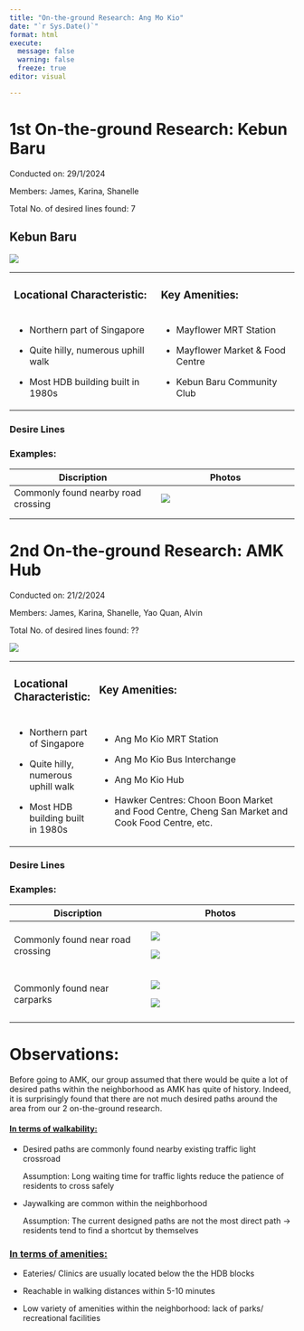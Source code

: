 ```yaml
---
title: "On-the-ground Research: Ang Mo Kio"
date: "`r Sys.Date()`"
format: html
execute: 
  message: false
  warning: false
  freeze: true
editor: visual

---
```


# 1st On-the-ground Research: Kebun Baru 

Conducted on: 29/1/2024

Members: James, Karina, Shanelle

Total No. of desired lines found: 7

## Kebun Baru

![](images/clipboard-94001109.png)

+----------------------------------------+-------------------------------------+
| ### Locational Characteristic:         | ### Key Amenities:                  |
+----------------------------------------+-------------------------------------+
| -   Northern part of Singapore         | -   Mayflower MRT Station           |
|                                        |                                     |
| -   Quite hilly, numerous uphill walk  | -   Mayflower Market & Food Centre  |
|                                        |                                     |
| -   Most HDB building built in 1980s   | -   Kebun Baru Community Club       |
+----------------------------------------+-------------------------------------+

### Desire Lines 

### Examples:

| Discription                          | Photos                             |
|--------------------------------------|------------------------------------|
| Commonly found nearby road crossing  | ![](images/clipboard-60905207.png) |
|                                      |                                    |
|                                      |                                    |

# 2nd On-the-ground Research: AMK Hub 

Conducted on: 21/2/2024

Members: James, Karina, Shanelle, Yao Quan, Alvin

Total No. of desired lines found: ??

![](images/IMG_0329.PNG)

+----------------------------------------+-----------------------------------------------------------------------------------------------------------------------------------+
| ### Locational Characteristic:         | ### Key Amenities:                                                                                                                |
+----------------------------------------+-----------------------------------------------------------------------------------------------------------------------------------+
| -   Northern part of Singapore         | -   Ang Mo Kio MRT Station                                                                                                        |
|                                        |                                                                                                                                   |
| -   Quite hilly, numerous uphill walk  | -   Ang Mo Kio Bus Interchange                                                                                                    |
|                                        |                                                                                                                                   |
| -   Most HDB building built in 1980s   | -   Ang Mo Kio Hub                                                                                                                |
|                                        |                                                                                                                                   |
|                                        | -   Hawker Centres: Choon Boon Market and Food Centre, Cheng San Market and Cook Food Centre, etc.                                |
+----------------------------------------+-----------------------------------------------------------------------------------------------------------------------------------+

### Desire Lines 

### Examples:

+-----------------------------------+--------------------------------------+
| Discription                       | Photos                               |
+===================================+======================================+
| Commonly found near road crossing | ![](images/clipboard-1756411319.png) |
|                                   |                                      |
|                                   | ![](images/clipboard-41294998.png)   |
+-----------------------------------+--------------------------------------+
| Commonly found near carparks      | ![](images/clipboard-1190717585.png) |
|                                   |                                      |
|                                   | ![](images/clipboard-3398062726.png) |
+-----------------------------------+--------------------------------------+
|                                   |                                      |
+-----------------------------------+--------------------------------------+

# Observations:

Before going to AMK, our group assumed that there would be quite a lot of desired paths within the neighborhood as AMK has quite of history. Indeed, it is surprisingly found that there are not much desired paths around the area from our 2 on-the-ground research.

#### [In terms of walkability:]{.underline}

-   Desired paths are commonly found nearby existing traffic light crossroad

    Assumption: Long waiting time for traffic lights reduce the patience of residents to cross safely

-   Jaywalking are common within the neighborhood

    Assumption: The current designed paths are not the most direct path → residents tend to find a shortcut by themselves

### [**In terms of amenities:**]{.underline} 

-   Eateries/ Clinics are usually located below the the HDB blocks 

-   Reachable in walking distances within 5-10 minutes 

-   Low variety of amenities within the neighborhood: lack of parks/ recreational facilities 
